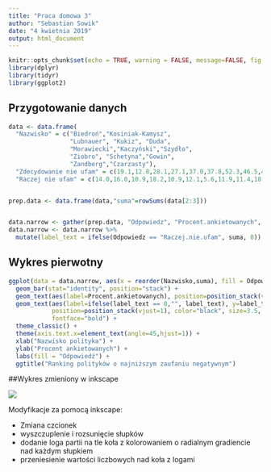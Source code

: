 ```yaml
---
title: "Praca domowa 3"
author: "Sebastian Sowik"
date: "4 kwietnia 2019"
output: html_document
---
```


```r
knitr::opts_chunk$set(echo = TRUE, warning = FALSE, message=FALSE, fig.width=10)
library(dplyr)
library(tidyr)
library(ggplot2)
```


## Przygotowanie danych

```r
data <- data.frame(
  "Nazwisko" = c("Biedroń","Kosiniak-Kamysz",
                 "Lubnauer", "Kukiz", "Duda",
                 "Morawiecki","Kaczyński","Szydło",
                 "Ziobro", "Schetyna","Gowin", 
                 "Zandberg","Czarzasty"), 
  "Zdecydowanie nie ufam" = c(19.1,12.8,28.1,27.1,37.0,37.8,52.3,46.5,49.3,36.8,34.4,13.6,23.2), 
  "Raczej nie ufam" = c(14.0,16.0,10.9,18.2,10.9,12.1,5.6,11.9,11.4,18.4,17.7,11.4,19.1))


prep.data <- data.frame(data,"suma"=rowSums(data[2:3]))


data.narrow <- gather(prep.data, "Odpowiedz", "Procent.ankietowanych", Zdecydowanie.nie.ufam, Raczej.nie.ufam)
data.narrow <- data.narrow %>% 
  mutate(label_text = ifelse(Odpowiedz == "Raczej.nie.ufam", suma, 0))

```

## Wykres pierwotny

```r



ggplot(data = data.narrow, aes(x = reorder(Nazwisko,suma), fill = Odpowiedz, y=Procent.ankietowanych)) + 
  geom_bar(stat="identity", position="stack") + 
  geom_text(aes(label=Procent.ankietowanych), position=position_stack(vjust=0.5), color="white", size=3.5) +
  geom_text(aes(label=ifelse(label_text == 0,"", label_text), y=label_text+1), 
            position=position_stack(vjust=1), color="black", size=3.5,
            fontface="bold") +
  theme_classic() +
  theme(axis.text.x=element_text(angle=45,hjust=1)) +
  xlab("Nazwisko polityka") +
  ylab("Procent ankietowanych") +
  labs(fill = "Odpowiedź") +
  ggtitle("Ranking polityków o najniższym zaufaniu negatywnym")


```

##Wykres zmieniony w inkscape

![](./politicians_trust_with_logos.png )


Modyfikacje za pomocą inkscape:

* Zmiana czcionek
* wyszczuplenie i rozsunięcie słupków
* dodanie loga partii na tle koła z kolorowaniem o radialnym gradiencie nad każdym słupkiem
* przeniesienie wartości liczbowych nad koła z logami


